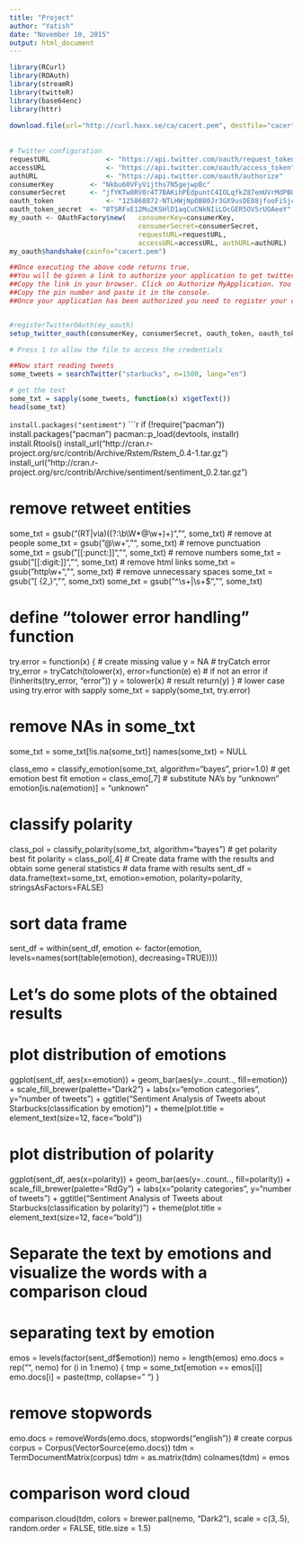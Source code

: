 ```yaml
---
title: "Project"
author: "Yatish"
date: "November 10, 2015"
output: html_document
---
```




```r
library(RCurl)                                                                                             
library(ROAuth)                                                                                               
library(streamR)                                                                                            
library(twitteR)
library(base64enc)
library(httr)
                                                                                              
download.file(url="http://curl.haxx.se/ca/cacert.pem", destfile="cacert.pem")                                   
                                                                        
                                                                       
# Twitter configuration                                                                                         
requestURL              <- "https://api.twitter.com/oauth/request_token"                                              
accessURL               <- "https://api.twitter.com/oauth/access_token"                                               
authURL                 <- "https://api.twitter.com/oauth/authorize"                                                  
consumerKey         <- "Nkbu60VFyVijths7N5gejwpBc"                                                                                   
consumerSecret      <- "jfYKTw8RV0r4T7BAKihPEdpuntC4IOLqfkZ87emUVrMdPBUCGV"                                                                                   
oauth_token             <- "125868872-NTLHWjNpOB80Jr3GX9usDE88jfooFiSjcffuW4AW"                                                                                      
oauth_token_secret  <- "8TSRFxE12Mu2KSHlD1aqCuCNkNIiLOcGER5OV5rUOAeeY"                                                                                    
my_oauth <- OAuthFactory$new(   consumerKey=consumerKey,
                                consumerSecret=consumerSecret, 
                                requestURL=requestURL,
                                accessURL=accessURL, authURL=authURL)                                           
my_oauth$handshake(cainfo="cacert.pem")   

##Once executing the above code returns true.                                                                        
##You will be given a link to authorize your application to get twitter feeds.                                     
##Copy the link in your browser. Click on Authorize MyApplication. You will receive a pin number.                     
##Copy the pin number and paste it in the console.                                                                  
##Once your application has been authorized you need to register your credentials.                                  


#registerTwitterOAuth(my_oauth)
setup_twitter_oauth(consumerKey, consumerSecret, oauth_token, oauth_token_secret)

# Press 1 to allow the file to access the credentials 

##Now start reading tweets
some_tweets = searchTwitter("starbucks", n=1500, lang="en")

# get the text
some_txt = sapply(some_tweets, function(x) x$getText())
head(some_txt)
```


`install.packages("sentiment")`
```r

if (!require("pacman")) install.packages("pacman")
pacman::p_load(devtools, installr)
install.Rtools()
install_url("http://cran.r-project.org/src/contrib/Archive/Rstem/Rstem_0.4-1.tar.gz")
install_url("http://cran.r-project.org/src/contrib/Archive/sentiment/sentiment_0.2.tar.gz")



# remove retweet entities
some_txt = gsub("(RT|via)((?:\\b\\W*@\\w+)+)", "", some_txt)
# remove at people
some_txt = gsub("@\\w+", "", some_txt)
# remove punctuation
some_txt = gsub("[[:punct:]]", "", some_txt)
# remove numbers
some_txt = gsub("[[:digit:]]", "", some_txt)
# remove html links
some_txt = gsub("http\\w+", "", some_txt)
# remove unnecessary spaces
some_txt = gsub("[ \t]{2,}", "", some_txt)
some_txt = gsub("^\\s+|\\s+$", "", some_txt)
 
# define "tolower error handling" function
try.error = function(x)
{
# create missing value
y = NA
# tryCatch error
try_error = tryCatch(tolower(x), error=function(e) e)
# if not an error
if (!inherits(try_error, "error"))
y = tolower(x)
# result
return(y)
}
# lower case using try.error with sapply
some_txt = sapply(some_txt, try.error)
 
# remove NAs in some_txt
some_txt = some_txt[!is.na(some_txt)]
names(some_txt) = NULL



class_emo = classify_emotion(some_txt, algorithm="bayes", prior=1.0)
# get emotion best fit
emotion = class_emo[,7]
# substitute NA's by "unknown"
emotion[is.na(emotion)] = "unknown"

# classify polarity
class_pol = classify_polarity(some_txt, algorithm="bayes")
# get polarity best fit
polarity = class_pol[,4]
# Create data frame with the results and obtain some general statistics
# data frame with results
sent_df = data.frame(text=some_txt, emotion=emotion,
polarity=polarity, stringsAsFactors=FALSE)
 
# sort data frame
sent_df = within(sent_df,
emotion <- factor(emotion, levels=names(sort(table(emotion), decreasing=TRUE))))



# Let’s do some plots of the obtained results
# plot distribution of emotions
ggplot(sent_df, aes(x=emotion)) +
geom_bar(aes(y=..count.., fill=emotion)) +
scale_fill_brewer(palette="Dark2") +
labs(x="emotion categories", y="number of tweets") +
ggtitle("Sentiment Analysis of Tweets about Starbucks\n(classification by emotion)") +
theme(plot.title = element_text(size=12, face="bold"))


# plot distribution of polarity
ggplot(sent_df, aes(x=polarity)) +
geom_bar(aes(y=..count.., fill=polarity)) +
scale_fill_brewer(palette="RdGy") +
labs(x="polarity categories", y="number of tweets") +
ggtitle("Sentiment Analysis of Tweets about Starbucks\n(classification by polarity)") +
theme(plot.title = element_text(size=12, face="bold"))



# Separate the text by emotions and visualize the words with a comparison cloud
# separating text by emotion
emos = levels(factor(sent_df$emotion))
nemo = length(emos)
emo.docs = rep("", nemo)
for (i in 1:nemo)
{
tmp = some_txt[emotion == emos[i]]
emo.docs[i] = paste(tmp, collapse=" ")
}
 
# remove stopwords
emo.docs = removeWords(emo.docs, stopwords("english"))
# create corpus
corpus = Corpus(VectorSource(emo.docs))
tdm = TermDocumentMatrix(corpus)
tdm = as.matrix(tdm)
colnames(tdm) = emos
 
# comparison word cloud
comparison.cloud(tdm, colors = brewer.pal(nemo, "Dark2"),
scale = c(3,.5), random.order = FALSE, title.size = 1.5)
 